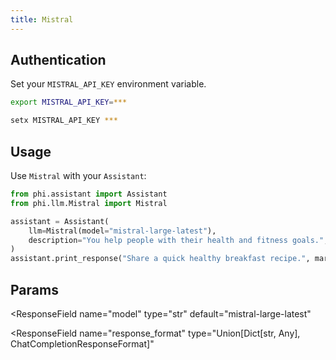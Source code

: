 ```yaml
---
title: Mistral
---
```


## Authentication

Set your `MISTRAL_API_KEY` environment variable.

<CodeGroup>

```bash Mac
export MISTRAL_API_KEY=***
```

```bash Windows
setx MISTRAL_API_KEY ***
```

</CodeGroup>

## Usage

Use `Mistral` with your `Assistant`:

<CodeGroup>

```python assistant.py
from phi.assistant import Assistant
from phi.llm.Mistral import Mistral

assistant = Assistant(
    llm=Mistral(model="mistral-large-latest"),
    description="You help people with their health and fitness goals.",
)
assistant.print_response("Share a quick healthy breakfast recipe.", markdown=True)
```

</CodeGroup>

## Params

<ResponseField name="name" type="str" default="Mistral"></ResponseField>
<ResponseField
  name="model"
  type="str"
  default="mistral-large-latest"
></ResponseField>
<ResponseField name="temperature" type="float"></ResponseField>
<ResponseField name="max_tokens" type="int" default="1024"></ResponseField>
<ResponseField name="top_p" type="float"></ResponseField>
<ResponseField name="random_seed" type="int"></ResponseField>
<ResponseField name="safe_mode" type="bool"></ResponseField>
<ResponseField name="safe_prompt" type="bool"></ResponseField>
<ResponseField
  name="response_format"
  type="Union[Dict[str, Any], ChatCompletionResponseFormat]"
></ResponseField>

<ResponseField name="api_key" type="str"></ResponseField>
<ResponseField name="endpoint" type="str"></ResponseField>
<ResponseField name="max_retries" type="int"></ResponseField>
<ResponseField name="timeout" type="int"></ResponseField>
<ResponseField name="mistral_client" type="MistralClient"></ResponseField>
